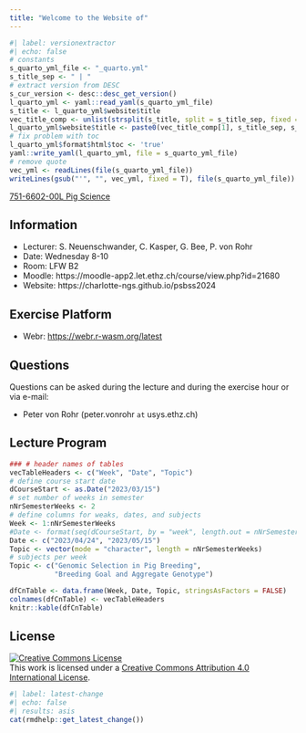 ```yaml
---
title: "Welcome to the Website of"
---
```


```r
#| label: versionextractor
#| echo: false
# constants
s_quarto_yml_file <- "_quarto.yml"
s_title_sep <- " | "
# extract version from DESC
s_cur_version <- desc::desc_get_version()
l_quarto_yml <- yaml::read_yaml(s_quarto_yml_file)
s_title <- l_quarto_yml$website$title
vec_title_comp <- unlist(strsplit(s_title, split = s_title_sep, fixed = T))
l_quarto_yml$website$title <- paste0(vec_title_comp[1], s_title_sep, s_cur_version, collapse = "")
# fix problem with toc
l_quarto_yml$format$html$toc <- 'true'
yaml::write_yaml(l_quarto_yml, file = s_quarto_yml_file)
# remove quote
vec_yml <- readLines(file(s_quarto_yml_file))
writeLines(gsub("'", "", vec_yml, fixed = T), file(s_quarto_yml_file))
```


[751-6602-00L  Pig Science](https://www.vvz.ethz.ch/Vorlesungsverzeichnis/lerneinheit.view?lerneinheitId=176968&semkez=2024S&ansicht=LEHRVERANSTALTUNGEN&lang=en)


## Information
- Lecturer: S. Neuenschwander, C. Kasper, G. Bee, P. von Rohr
- Date: Wednesday 8-10
- Room: LFW B2
- Moodle: https://moodle-app2.let.ethz.ch/course/view.php?id=21680
- Website: https://charlotte-ngs.github.io/psbss2024


## Exercise Platform

* Webr: [https://webr.r-wasm.org/latest](https://webr.r-wasm.org/latest)


## Questions
Questions can be asked during the lecture and during the exercise hour or via e-mail: 

- Peter von Rohr (peter.vonrohr `at` usys.ethz.ch)


## Lecture Program
```r
### # header names of tables
vecTableHeaders <- c("Week", "Date", "Topic")
# define course start date
dCourseStart <- as.Date("2023/03/15")
# set number of weeks in semester
nNrSemesterWeeks <- 2
# define columns for weaks, dates, and subjects
Week <- 1:nNrSemesterWeeks
#Date <- format(seq(dCourseStart, by = "week", length.out = nNrSemesterWeeks), "%d.%m")
Date <- c("2023/04/24", "2023/05/15")
Topic <- vector(mode = "character", length = nNrSemesterWeeks)
# subjects per week
Topic <- c("Genomic Selection in Pig Breeding",
           "Breeding Goal and Aggregate Genotype")

dfCnTable <- data.frame(Week, Date, Topic, stringsAsFactors = FALSE)
colnames(dfCnTable) <- vecTableHeaders
knitr::kable(dfCnTable)
```


## License

<a rel="license" href="http://creativecommons.org/licenses/by/4.0/"><img alt="Creative Commons License" style="border-width:0" src="https://i.creativecommons.org/l/by/4.0/88x31.png" /></a><br />This work is licensed under a <a rel="license" href="http://creativecommons.org/licenses/by/4.0/">Creative Commons Attribution 4.0 International License</a>.



```r
#| label: latest-change
#| echo: false
#| results: asis
cat(rmdhelp::get_latest_change())
```

